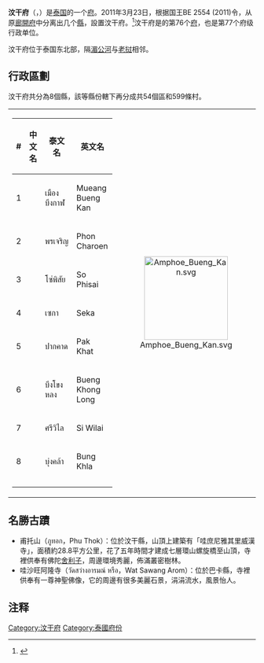 {{Infobox settlement
| name                    = 汶干府
| native_name             = บึงกาฬ
| native_name_lang        = th
| settlement_type         = [[泰國行政區劃|府]]
| nickname                = 
| motto                   = 
| image_seal             = Seal Bueng Kan.png
| image_flag             = Flag of Bueng Kan Province.png
| image_map               =Thailand Bueng Kan locator map.svg
| mapsize                 = frameless
| map_alt                 = 
| map_caption             = 汶干府位置图
| latd  =  |latm  =  |lats  =  |latNS  = 
| longd =  |longm =  |longs =  |longEW = 
| coordinates_type        = 
| coordinates_display     = 
| coordinates_footnotes   = 
| subdivision_type        = [[国家|国家]]
| subdivision_name        = {{flag|Thailand}}
| seat_type               = 首府
| seat                    = [[汶干|汶干]]
| leader_party            = 
| leader_title            = 府尹
| leader_name             = Somphong Arunrotpanya
| area_footnotes          = 
| area_total_km2          = 4305
| area_rank               = 
| elevation_footnotes     = 
| elevation_m             = 
| population_footnotes    = 
| population_total        = 
| population_as_of        = 
| population_rank         = 
| population_density_km2  = 
| population_density_rank = 
| population_demonym      = 
| population_note         = 
| timezone1               = [[泰国标准时区|泰国标准时区]]
| utc_offset1             = +7
| iso_code                = [[ISO_3166-2:TH|TH-38]]<ref>ISO 3166-2:TH follows the Thai standard [http://www.nectec.or.th/it-standards/std1099/std1099.htm TIS 1099] {{webarchive|url=https://web.archive.org/web/20110611231253/http://www.nectec.or.th/it-standards/std1099/std1099.htm |date=2011-06-11 }}, which in turn follows codes assigned by the Ministry of Interior. Though no number hasn't been assigned yet, 38 is the only still free number in the number range for the northeastern province.</ref>
| website                 = 
| footnotes               = 
}}
'''汶干府'''（{{thai|t=จังหวัดบึงกาฬ|r=Changwat Bueng Kan}}，{{IPA-th|t͡ɕāŋ.wàt bɯ̄ŋ kāːn}}）是[[泰国|泰国]]的一个[[泰國行政區劃|府]]。2011年3月23日，根据国王BE 2554 (2011)令，从原[[廊開府|廊開府]]中分离出几个[[泰國次級行政區劃|縣]]，設置汶干府。<ref name = Gazette>{{cite journal|journal=Government Gazette|volume=128|issue=18 A|pages=1|title=Act Establishing Changwat Bueng Kan, BE 2554 (2011)|url=http://www.ratchakitcha.soc.go.th/DATA/PDF/2554/A/018/1.PDF|date=2011-03-22|language=th|access-date=2011-05-11|archive-date=2018-10-04|archive-url=https://web.archive.org/web/20181004075515/http://www.ratchakitcha.soc.go.th/DATA/PDF/2554/A/018/1.PDF|dead-url=no}}</ref>汶干府是的第76个[[泰國行政區劃|府]]，也是第77个府级行政单位。

汶干府位于泰国东北部，隔[[湄公河|湄公河]]与[[老挝|老挝]]相邻。

== 行政區劃 ==

汶干府共分為8個縣，該等縣份轄下再分成共54個區和599條村。

{| style="background:none;" cellspacing="2"
|
{| class="sortable wikitable" style="text-align:left; font-size:100%;"
|- style="font-size:100%; text-align:right;"
! #
! 中文名
! 泰文名
! 英文名
|-
|1
|{{link-en|汶干府治县|Mueang Bueng Kan District}}
|เมืองบึงกาฬ
|Mueang Bueng Kan
|-
|2
|{{link-en|蓬乍伦县|Phon Charoen District}}
|พรเจริญ
|Phon Charoen
|-
|3
|{{link-en|索披赛县|So Phisai District}}
|โซ่พิสัย
|So Phisai
|-
|4
|{{link-en|社加县|Seka District}}
|เซกา
|Seka
|-
|5
|{{link-en|巴卡县|Pak Khat District}}
|ปากคาด
|Pak Khat
|-
|6
|{{link-en|汶孔隆县|Bueng Khong Long District}}
|บึงโขงหลง
|Bueng Khong Long
|-
|7
|{{link-en|是威莱县|Si Wilai District}}
|ศรีวิไล
|Si Wilai
|-
|8
|{{link-en|邦卡县|Bung Khla District}}
|บุ่งคล้า
|Bung Khla
|-
|-
|}
!<center>[[File:Amphoe_Bueng_Kan.svg|170px]]

|}

== 名勝古蹟 ==
* 甫托山（ภูทอก，Phu Thok）：位於汶干縣，山頂上建築有「哇庶尼雅其里威漢寺」，面積約28.8平方公里，花了五年時間才建成七層環山螺旋橋至山頂，寺裡供奉有佛陀[[舍利子|舍利子]]，周邊環境秀麗，佈滿叢密樹林。
* 哇沙旺阿隆寺（วัดสว่างอารมณ์ หรือ，Wat Sawang Arom）：位於巴卡縣，寺裡供奉有一尊神聖佛像，它的周邊有很多美麗石景，涓涓流水，風景怡人。

== 注释 ==

{{Reflist}}

{{汶干府}}
{{Thailand}}
[[Category:汶干府|Category:汶干府]]
[[Category:泰國府份|Category:泰國府份]]
